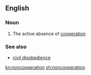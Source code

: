 ==English==
===Noun===
{{en-noun|-}}
# The active absence of [[cooperation]]
===See also===
* [[civil disobedience]]

[[kn:noncooperation]]
[[zh:noncooperation]]
